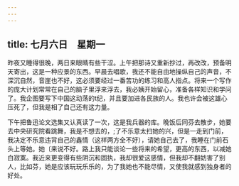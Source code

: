 ```yaml
---
---
---
```

title: 七月六日　星期一
---




昨夜又睡得很晚，两日来眼睛有些干涩。上午把那诗又重新抄过，再改改，预备明天寄出，这是一种应景的东西。早晨去唱歌，我还不能自由地操纵自己的声音，不深沉自然，音崖也不好，这必须要经过一番苦功的练习和高人指点。将来一个写作的庞大计划常常在自己的脑子里浮来浮去，我必姨开始留心，准备各样知识和学问了。我企图要写下中国这动荡的t纪，并且要加进各民族的人。我也许会被这雄心压死了，但我是相了自己还有这力量。

下午把鲁迅论文选集又认真读了一次，这是我兵器的库。晚饭后同芬去散步，她要去中央研究院看跳舞，我是不想去的，;了不乐意太扫她的兴，但是一走到门前，我决定不乐意违背自己的鑫情（这样两方全不好），请她自己去了，我睡在门前石头上等她。她〔来说不好。路上我只能谈论一些将来的希望，更高的东西，以减她白寂寞。我近来更变得有些阴沉和固执，我却很爱这感情，但我却不翻妨害了别人，比如芬，她是应该玩玩乐乐的，为了我她也不能尽情，又使我就感到独身者的好处。